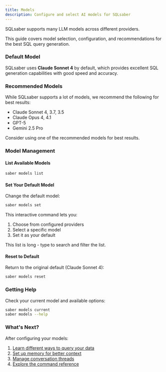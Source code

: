 ```yaml
---
title: Models
description: Configure and select AI models for SQLsaber
---
```



SQLsaber supports many LLM models across different providers.

This guide covers model selection, configuration, and recommendations for the best SQL query generation.

### Default Model

SQLsaber uses **Claude Sonnet 4** by default, which provides excellent SQL generation capabilities with good speed and accuracy.

### Recommended Models

While SQLsaber supports a lot of models, we recommend the following for best results:

- Claude Sonnet 4, 3.7, 3.5
- Claude Opus 4, 4.1
- GPT-5
- Gemini 2.5 Pro

<Aside type="tip">
Consider using one of the recommended models for best results.
</Aside>

### Model Management

#### List Available Models

```bash
saber models list
```

#### Set Your Default Model

Change the default model:

```bash
saber models set
```

This interactive command lets you:
1. Choose from configured providers
2. Select a specific model
3. Set it as your default

<Aside type="tip">
    This list is long - type to search and filter the list.
</Aside>

#### Reset to Default

Return to the original default (Claude Sonnet 4):

```bash
saber models reset
```

### Getting Help

Check your current model and available options:

```bash
saber models current
saber models --help
```

### What's Next?

After configuring your models:

1. [Learn different ways to query your data](/guides/queries)
2. [Set up memory for better context](/guides/memory)
3. [Manage conversation threads](/guides/threads)
4. [Explore the command reference](/reference/commands)
